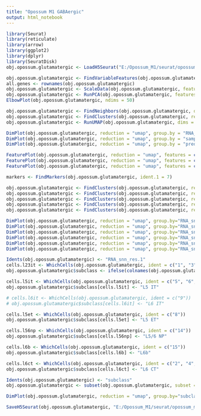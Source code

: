 ```yaml
---
title: "Opossum M1 GABAergic"
output: html_notebook
---
```


```r

library(Seurat)
library(reticulate)
library(arrow)
library(ggplot2)
library(dplyr)
library(SeuratDisk)
obj.opossum.glutamatergic <- LoadH5Seurat("E:/Opossum_M1/seurat/opossum_m1_glutamatergic.h5Seurat")

```


```r

obj.opossum.glutamatergic <- FindVariableFeatures(obj.opossum.glutamatergic, selection.method = "vst", nfeatures = 3000)
all.genes <- rownames(obj.opossum.glutamatergic)
obj.opossum.glutamatergic <- ScaleData(obj.opossum.glutamatergic, features = all.genes)
obj.opossum.glutamatergic <- RunPCA(obj.opossum.glutamatergic, features = VariableFeatures(object = obj.opossum.glutamatergic))
ElbowPlot(obj.opossum.glutamatergic, ndims = 50)

```


```r

obj.opossum.glutamatergic <- FindNeighbors(obj.opossum.glutamatergic, dims = 1:30)
obj.opossum.glutamatergic <- FindClusters(obj.opossum.glutamatergic, resolution = 1, algorithm = 4, method = "igraph")
obj.opossum.glutamatergic <- RunUMAP(obj.opossum.glutamatergic, dims = 1:30, method = "umap-learn")

```


```r

DimPlot(obj.opossum.glutamatergic, reduction = "umap", group.by = "RNA_snn_res.1", label = TRUE, raster = FALSE) + NoLegend() + xlim(-18, 18) + ylim(-18, 18) + coord_equal()
DimPlot(obj.opossum.glutamatergic, reduction = "umap", group.by = "sample", raster = FALSE, shuffle = TRUE) + xlim(-18, 18) + ylim(-18, 18) + coord_equal()
DimPlot(obj.opossum.glutamatergic, reduction = "umap", group.by = "predicted_doublets", raster = FALSE) + xlim(-18, 18) + ylim(-18, 18) + coord_equal()

```


```r

FeaturePlot(obj.opossum.glutamatergic, reduction = "umap", features = c("Cux2")) + xlim(-15, 15) + ylim(-15, 15) + coord_equal()
FeaturePlot(obj.opossum.glutamatergic, reduction = "umap", features = c("Rorb")) + xlim(-15, 15) + ylim(-15, 15) + coord_equal()
FeaturePlot(obj.opossum.glutamatergic, reduction = "umap", features = c("Nxph1")) + xlim(-15, 15) + ylim(-15, 15) + coord_equal()

```


```r

markers <- FindMarkers(obj.opossum.glutamatergic, ident.1 = 7)

```


```r

obj.opossum.glutamatergic <- FindClusters(obj.opossum.glutamatergic, resolution = 0.5, algorithm = 4, method = "igraph")
obj.opossum.glutamatergic <- FindClusters(obj.opossum.glutamatergic, resolution = 1.5, algorithm = 4, method = "igraph")
obj.opossum.glutamatergic <- FindClusters(obj.opossum.glutamatergic, resolution = 2, algorithm = 4, method = "igraph")
obj.opossum.glutamatergic <- FindClusters(obj.opossum.glutamatergic, resolution = 2.5, algorithm = 4, method = "igraph")
obj.opossum.glutamatergic <- FindClusters(obj.opossum.glutamatergic, resolution = 3, algorithm = 4, method = "igraph")

```


```r

DimPlot(obj.opossum.glutamatergic, reduction = "umap", group.by="RNA_snn_res.0.5", label = TRUE, raster = FALSE) + NoLegend() + xlim(-12, 15) + ylim(-12, 15) + coord_equal()
DimPlot(obj.opossum.glutamatergic, reduction = "umap", group.by="RNA_snn_res.1", label = TRUE, raster = FALSE) + NoLegend() + xlim(-12, 15) + ylim(-12, 15) + coord_equal()
DimPlot(obj.opossum.glutamatergic, reduction = "umap", group.by="RNA_snn_res.1.5", label = TRUE, raster = FALSE) + NoLegend() + xlim(-12, 15) + ylim(-12, 15) + coord_equal()
DimPlot(obj.opossum.glutamatergic, reduction = "umap", group.by="RNA_snn_res.2", label = TRUE, raster = FALSE) + NoLegend() + xlim(-12, 15) + ylim(-12, 15) + coord_equal()
DimPlot(obj.opossum.glutamatergic, reduction = "umap", group.by="RNA_snn_res.2.5", label = TRUE, raster = FALSE) + NoLegend() + xlim(-12, 15) + ylim(-12, 15) + coord_equal()
DimPlot(obj.opossum.glutamatergic, reduction = "umap", group.by="RNA_snn_res.3", label = TRUE, raster = FALSE) + NoLegend() + xlim(-12, 15) + ylim(-12, 15) + coord_equal()

```


```r

Idents(obj.opossum.glutamatergic) <- "RNA_snn_res.1"
cells.l23it <- WhichCells(obj.opossum.glutamatergic, ident = c("1", "3", "10", "13"))
obj.opossum.glutamatergic$subclass <- ifelse(colnames(obj.opossum.glutamatergic) %in% cells.l23it, "L2/3 IT", "ambiguous")

cells.l5it <- WhichCells(obj.opossum.glutamatergic, ident = c("5", "6", "7", "11", "12", "16"))
obj.opossum.glutamatergic$subclass[cells.l5it] <- "L5 IT"

# cells.l6it <- WhichCells(obj.opossum.glutamatergic, ident = c("9"))
# obj.opossum.glutamatergic$subclass[cells.l6it] <- "L6 IT"

cells.l5et <- WhichCells(obj.opossum.glutamatergic, ident = c("8"))
obj.opossum.glutamatergic$subclass[cells.l5et] <- "L5 ET"

cells.l56np <- WhichCells(obj.opossum.glutamatergic, ident = c("14"))
obj.opossum.glutamatergic$subclass[cells.l56np] <- "L5/6 NP"

cells.l6b <- WhichCells(obj.opossum.glutamatergic, ident = c("15"))
obj.opossum.glutamatergic$subclass[cells.l6b] <- "L6b"

cells.l6ct <- WhichCells(obj.opossum.glutamatergic, ident = c("2", "4", "9"))
obj.opossum.glutamatergic$subclass[cells.l6ct] <- "L6 CT"

Idents(obj.opossum.glutamatergic) <- "subclass"
obj.opossum.glutamatergic <- subset(obj.opossum.glutamatergic, subset = subclass != "ambiguous")

```


```r

DimPlot(obj.opossum.glutamatergic, reduction = "umap", group.by="subclass", label = TRUE, raster = FALSE) + NoLegend() + xlim(-18, 18) + ylim(-18, 18) + coord_equal()

```


```r

SaveH5Seurat(obj.opossum.glutamatergic, "E:/Opossum_M1/seurat/opossum_m1_glutamatergic_filt.h5seurat", overwrite = TRUE, verbose = TRUE)

```

